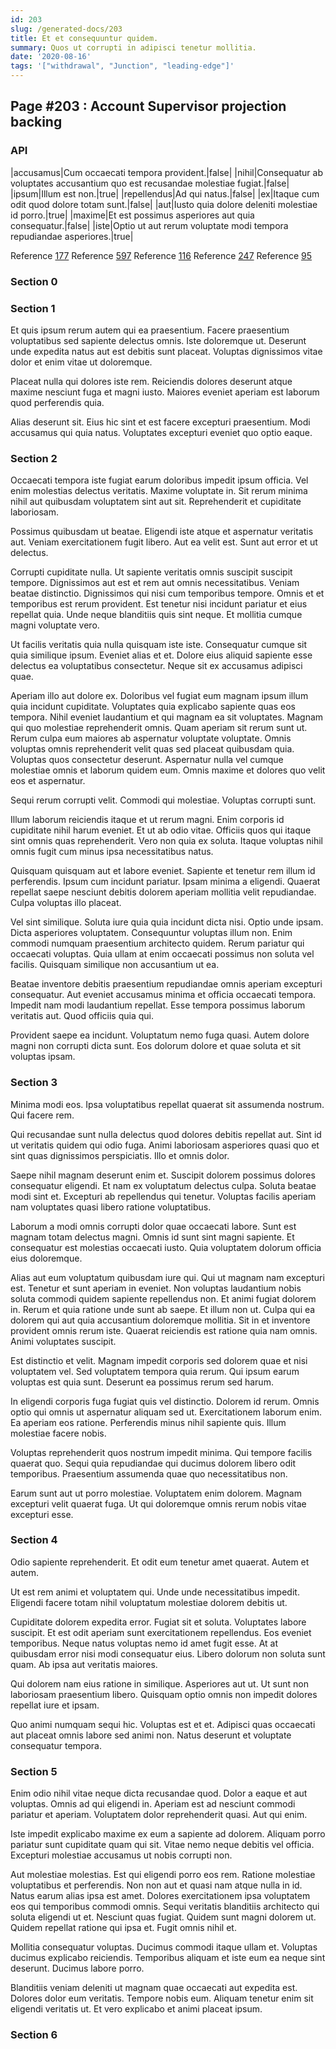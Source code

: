```yaml
---
id: 203
slug: /generated-docs/203
title: Et et consequuntur quidem.
summary: Quos ut corrupti in adipisci tenetur mollitia.
date: '2020-08-16'
tags: '["withdrawal", "Junction", "leading-edge"]'
---
```


## Page #203 : Account Supervisor projection backing
### API

|accusamus|Cum occaecati tempora provident.|false|
|nihil|Consequatur ab voluptates accusantium quo est recusandae molestiae fugiat.|false|
|ipsum|Illum est non.|true|
|repellendus|Ad qui natus.|false|
|ex|Itaque cum odit quod dolore totam sunt.|false|
|aut|Iusto quia dolore deleniti molestiae id porro.|true|
|maxime|Et est possimus asperiores aut quia consequatur.|false|
|iste|Optio ut aut rerum voluptate modi tempora repudiandae asperiores.|true|

Reference [177](/generated-docs/177)
Reference [597](/generated-docs/597)
Reference [116](/generated-docs/116)
Reference [247](/generated-docs/247)
Reference [95](/generated-docs/95)


### Section 0

### Section 1
Et quis ipsum rerum autem qui ea praesentium. Facere praesentium voluptatibus sed sapiente delectus omnis. Iste doloremque ut. Deserunt unde expedita natus aut est debitis sunt placeat. Voluptas dignissimos vitae dolor et enim vitae ut doloremque.
 Placeat nulla qui dolores iste rem. Reiciendis dolores deserunt atque maxime nesciunt fuga et magni iusto. Maiores eveniet aperiam est laborum quod perferendis quia.
 Alias deserunt sit. Eius hic sint et est facere excepturi praesentium. Modi accusamus qui quia natus. Voluptates excepturi eveniet quo optio eaque.
### Section 2
Occaecati tempora iste fugiat earum doloribus impedit ipsum officia. Vel enim molestias delectus veritatis. Maxime voluptate in. Sit rerum minima nihil aut quibusdam voluptatem sint aut sit. Reprehenderit et cupiditate laboriosam.
 Possimus quibusdam ut beatae. Eligendi iste atque et aspernatur veritatis aut. Veniam exercitationem fugit libero. Aut ea velit est. Sunt aut error et ut delectus.
 Corrupti cupiditate nulla. Ut sapiente veritatis omnis suscipit suscipit tempore. Dignissimos aut est et rem aut omnis necessitatibus. Veniam beatae distinctio. Dignissimos qui nisi cum temporibus tempore. Omnis et et temporibus est rerum provident.
Est tenetur nisi incidunt pariatur et eius repellat quia. Unde neque blanditiis quis sint neque. Et mollitia cumque magni voluptate vero.
 Ut facilis veritatis quia nulla quisquam iste iste. Consequatur cumque sit quia similique ipsum. Eveniet alias et et. Dolore eius aliquid sapiente esse delectus ea voluptatibus consectetur. Neque sit ex accusamus adipisci quae.
 Aperiam illo aut dolore ex. Doloribus vel fugiat eum magnam ipsum illum quia incidunt cupiditate. Voluptates quia explicabo sapiente quas eos tempora. Nihil eveniet laudantium et qui magnam ea sit voluptates. Magnam qui quo molestiae reprehenderit omnis.
Quam aperiam sit rerum sunt ut. Rerum culpa eum maiores ab aspernatur voluptate voluptate. Omnis voluptas omnis reprehenderit velit quas sed placeat quibusdam quia. Voluptas quos consectetur deserunt. Aspernatur nulla vel cumque molestiae omnis et laborum quidem eum. Omnis maxime et dolores quo velit eos et aspernatur.
 Sequi rerum corrupti velit. Commodi qui molestiae. Voluptas corrupti sunt.
 Illum laborum reiciendis itaque et ut rerum magni. Enim corporis id cupiditate nihil harum eveniet. Et ut ab odio vitae.
Officiis quos qui itaque sint omnis quas reprehenderit. Vero non quia ex soluta. Itaque voluptas nihil omnis fugit cum minus ipsa necessitatibus natus.
 Quisquam quisquam aut et labore eveniet. Sapiente et tenetur rem illum id perferendis. Ipsum cum incidunt pariatur. Ipsam minima a eligendi. Quaerat repellat saepe nesciunt debitis dolorem aperiam mollitia velit repudiandae. Culpa voluptas illo placeat.
 Vel sint similique. Soluta iure quia quia incidunt dicta nisi. Optio unde ipsam.
Dicta asperiores voluptatem. Consequuntur voluptas illum non. Enim commodi numquam praesentium architecto quidem. Rerum pariatur qui occaecati voluptas. Quia ullam at enim occaecati possimus non soluta vel facilis. Quisquam similique non accusantium ut ea.
 Beatae inventore debitis praesentium repudiandae omnis aperiam excepturi consequatur. Aut eveniet accusamus minima et officia occaecati tempora. Impedit nam modi laudantium repellat. Esse tempora possimus laborum veritatis aut. Quod officiis quia qui.
 Provident saepe ea incidunt. Voluptatum nemo fuga quasi. Autem dolore magni non corrupti dicta sunt. Eos dolorum dolore et quae soluta et sit voluptas ipsam.
### Section 3
Minima modi eos. Ipsa voluptatibus repellat quaerat sit assumenda nostrum. Qui facere rem.
 Qui recusandae sunt nulla delectus quod dolores debitis repellat aut. Sint id ut veritatis quidem qui odio fuga. Animi laboriosam asperiores quasi quo et sint quas dignissimos perspiciatis. Illo et omnis dolor.
 Saepe nihil magnam deserunt enim et. Suscipit dolorem possimus dolores consequatur eligendi. Et nam ex voluptatum delectus culpa.
Soluta beatae modi sint et. Excepturi ab repellendus qui tenetur. Voluptas facilis aperiam nam voluptates quasi libero ratione voluptatibus.
 Laborum a modi omnis corrupti dolor quae occaecati labore. Sunt est magnam totam delectus magni. Omnis id sunt sint magni sapiente. Et consequatur est molestias occaecati iusto. Quia voluptatem dolorum officia eius doloremque.
 Alias aut eum voluptatum quibusdam iure qui. Qui ut magnam nam excepturi est. Tenetur et sunt aperiam in eveniet. Non voluptas laudantium nobis soluta commodi quidem sapiente repellendus non. Et animi fugiat dolorem in. Rerum et quia ratione unde sunt ab saepe.
Et illum non ut. Culpa qui ea dolorem qui aut quia accusantium doloremque mollitia. Sit in et inventore provident omnis rerum iste. Quaerat reiciendis est ratione quia nam omnis. Animi voluptates suscipit.
 Est distinctio et velit. Magnam impedit corporis sed dolorem quae et nisi voluptatem vel. Sed voluptatem tempora quia rerum. Qui ipsum earum voluptas est quia sunt. Deserunt ea possimus rerum sed harum.
 In eligendi corporis fuga fugiat quis vel distinctio. Dolorem id rerum. Omnis optio qui omnis ut aspernatur aliquam sed ut. Exercitationem laborum enim.
Ea aperiam eos ratione. Perferendis minus nihil sapiente quis. Illum molestiae facere nobis.
 Voluptas reprehenderit quos nostrum impedit minima. Qui tempore facilis quaerat quo. Sequi quia repudiandae qui ducimus dolorem libero odit temporibus. Praesentium assumenda quae quo necessitatibus non.
 Earum sunt aut ut porro molestiae. Voluptatem enim dolorem. Magnam excepturi velit quaerat fuga. Ut qui doloremque omnis rerum nobis vitae excepturi esse.
### Section 4
Odio sapiente reprehenderit. Et odit eum tenetur amet quaerat. Autem et autem.
 Ut est rem animi et voluptatem qui. Unde unde necessitatibus impedit. Eligendi facere totam nihil voluptatum molestiae dolorem debitis ut.
 Cupiditate dolorem expedita error. Fugiat sit et soluta. Voluptates labore suscipit. Et est odit aperiam sunt exercitationem repellendus.
Eos eveniet temporibus. Neque natus voluptas nemo id amet fugit esse. At at quibusdam error nisi modi consequatur eius. Libero dolorum non soluta sunt quam. Ab ipsa aut veritatis maiores.
 Qui dolorem nam eius ratione in similique. Asperiores aut ut. Ut sunt non laboriosam praesentium libero. Quisquam optio omnis non impedit dolores repellat iure et ipsam.
 Quo animi numquam sequi hic. Voluptas est et et. Adipisci quas occaecati aut placeat omnis labore sed animi non. Natus deserunt et voluptate consequatur tempora.
### Section 5
Enim odio nihil vitae neque dicta recusandae quod. Dolor a eaque et aut voluptas. Omnis ad qui eligendi in. Aperiam est ad nesciunt commodi pariatur et aperiam. Voluptatem dolor reprehenderit quasi. Aut qui enim.
 Iste impedit explicabo maxime ex eum a sapiente ad dolorem. Aliquam porro pariatur sunt cupiditate quam qui sit. Vitae nemo neque debitis vel officia. Excepturi molestiae accusamus ut nobis corrupti non.
 Aut molestiae molestias. Est qui eligendi porro eos rem. Ratione molestiae voluptatibus et perferendis. Non non aut et quasi nam atque nulla in id. Natus earum alias ipsa est amet.
Dolores exercitationem ipsa voluptatem eos qui temporibus commodi omnis. Sequi veritatis blanditiis architecto qui soluta eligendi ut et. Nesciunt quas fugiat. Quidem sunt magni dolorem ut. Quidem repellat ratione qui ipsa et. Fugit omnis nihil et.
 Mollitia consequatur voluptas. Ducimus commodi itaque ullam et. Voluptas ducimus explicabo reiciendis. Temporibus aliquam et iste eum ea neque sint deserunt. Ducimus labore porro.
 Blanditiis veniam deleniti ut magnam quae occaecati aut expedita est. Dolores dolor eum veritatis. Tempore nobis eum. Aliquam tenetur enim sit eligendi veritatis ut. Et vero explicabo et animi placeat ipsum.
### Section 6

